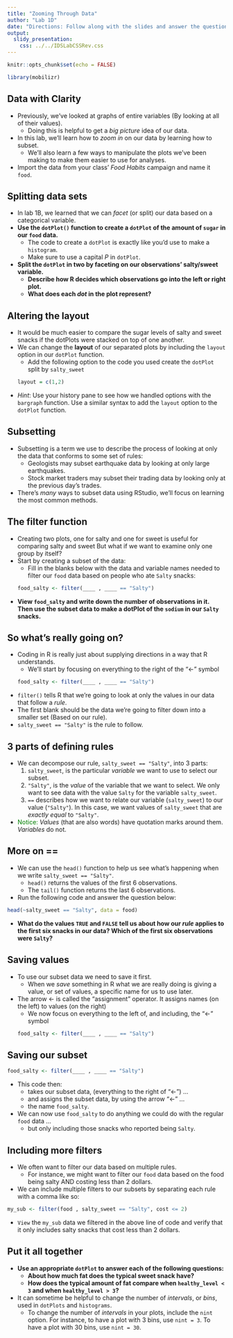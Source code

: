 ```yaml
---
title: "Zooming Through Data"
author: "Lab 1D"
date: "Directions: Follow along with the slides and answer the questions in **red** font in your journal."
output: 
  slidy_presentation: 
    css: ../../IDSLabCSSRev.css
---
```


```r
knitr::opts_chunk$set(echo = FALSE)
```

```r
library(mobilizr)
```

## Data with Clarity

- Previously, we've looked at graphs of entire variables (By looking at all of their values).
    - Doing this is helpful to get a _big picture_ idea of our data.
- In this lab, we'll learn how to _zoom in_ on our data by learning how to subset.
    - We'll also learn a few ways to manipulate the plots we've been making to make them easier to use for analyses.
- Import the data from your class' _Food Habits_ campaign and name it `food`.


## Splitting data sets

- In lab 1B, we learned that we can _facet_ (or split) our data based on a categorical variable.
- **Use the `dotPlot()` function to create a `dotPlot` of the amount of `sugar` in our `food` data.**
    - The code to create a `dotPlot` is exactly like you'd use to make a `histogram`.
    - Make sure to use a capital _P_ in `dotPlot`.
- **Split the `dotPlot` in two by faceting on our observations' salty/sweet variable.**
    - **Describe how R decides which observations go into the left or right plot.**
    - **What does each _dot_ in the plot represent?**


## Altering the layout

- It would be much easier to compare the sugar levels of salty and sweet snacks if the dotPlots were stacked on top of one another.
- We can change the **layout** of our separated plots by including the `layout` option in our `dotPlot` function. 
    - Add the following option to the code you used create the `dotPlot` split by `salty_sweet` 
```r
layout = c(1,2)
```
- _Hint_: Use your history pane to see how we handled options with the `bargraph` function. Use a similar syntax to add the `layout` option to the `dotPlot` function.


## Subsetting

- Subsetting is a term we use to describe the process of looking at only the data that conforms to some set of rules:
    - Geologists may subset earthquake data by looking at only large earthquakes.
    - Stock market traders may subset their trading data by looking only at the previous day's trades.
- There's _many_ ways to subset data using RStudio, we'll focus on learning the most common methods.  


## The filter function

- Creating two plots, one for salty and one for sweet is useful for comparing salty and sweet But what if we want to examine only one group by itself?
- Start by creating a subset of the data:
    - Fill in the blanks below with the data and variable names needed to filter our `food` data based on people who ate `Salty` snacks:
```r
food_salty <- filter(____ , ____ == "Salty")
```
- **View `food_salty` and write down the number of observations in it. Then use the subset data to make a dotPlot of the `sodium` in our `Salty` snacks.**


## So what's really going on?

- Coding in R is really just about supplying directions in a way that R understands. 
    - We'll start by focusing on everything to the right of the "<-" symbol
```r
food_salty <- filter(____ , ____ == "Salty")
```
- `filter()` tells R that we're going to look at only the values in our data that follow a _rule_.
- The first blank should be the data we're going to filter down into a smaller set (Based on our rule).
- `salty_sweet == "Salty"` is the rule to follow.


## 3 parts of defining rules

- We can decompose our rule, `salty_sweet == "Salty"`, into 3 parts:
    1. `salty_sweet`, is the particular _variable_ we want to use to select our subset.
    2. `"Salty"`, is the _value_ of the variable that we want to select. We only want to see data with the value `Salty` for the variable `salty_sweet`.
    3. `==`  describes how we want to relate our variable (`salty_sweet`) to our value (`"Salty"`). In this case, we want values of `salty_sweet` that are _exactly equal_ to `"Salty"`.
- <font color="green">Notice:</font> _Values_ (that are also words) have quotation marks around them. _Variables_ do not.


## More on ==

- We can use the `head()` function to help us see what's happening when we write `salty_sweet == "Salty"`.
    - `head()` returns the values of the first 6 observations.
    - The `tail()` function returns the last 6 observations.
- Run the following code and answer the question below:
```r
head(~salty_sweet == "Salty", data = food)
```
- **What do the values `TRUE` and `FALSE` tell us about how our _rule_ applies to the first six snacks in our data? Which of the first six observations were `Salty`?**


## Saving values

- To use our subset data we need to save it first.
    - When we _save_ something in R what we are really doing is giving a value, or set of values, a specific name for us to use later.
- The arrow <- is called the "assignment" operator. It assigns names (on the left) to values (on the right)
    - We now focus on everything to the left of, and including, the "<-" symbol
```r
food_salty <- filter(____ , ____ == "Salty")
```


## Saving our subset

```r
food_salty <- filter(____ , ____ == "Salty")
```

- This code then: 
    - takes our subset data, (everything to the right of "<-") ...
    - and assigns the subset data, by using the arrow "<-" ...
    - the name `food_salty`.
- We can now use `food_salty` to do anything we could do with the regular `food` data ...
    - but only including those snacks who reported being `Salty`.


## Including more filters

- We often want to filter our data based on multiple rules.
    - For instance, we might want to filter our `food` data based on the food being salty AND costing less than 2 dollars.
- We can include multiple filters to our subsets by separating each rule with a comma like so:

```r
my_sub <- filter(food , salty_sweet == "Salty", cost <= 2)
```

- `View`  the  `my_sub` data we filtered in the above line of code and verify that it only includes salty snacks that cost less than 2 dollars.


## Put it all together

- **Use an appropriate `dotPlot` to answer each of the following questions:**
    - **About how much fat does the typical sweet snack have?**
    - **How does the typical amount of fat compare when `healthy_level < 3` and when `healthy_level > 3`?**
- It can sometime be helpful to change the number of _intervals_, or _bins_, used in `dotPlots` and `histograms`.
    - To change the number of _intervals_ in your plots, include the `nint` option. For instance, to have a plot with 3 bins, use `nint = 3`. To have a plot with 30 bins, use `nint = 30`.